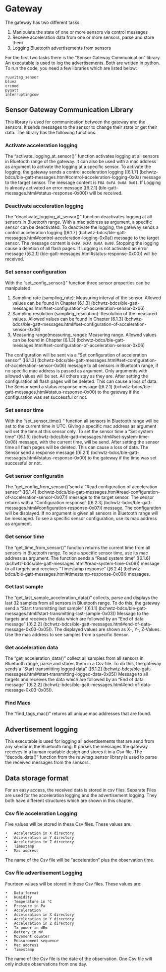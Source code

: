# Gateway #
The gateway has two different tasks:

1. Manipulate the state of one or more sensors via control messages
2.	Receive acceleration data from one or more sensors, parse and store them
3.	Logging Bluetooth advertisements from sensors

For the first two tasks there is the “Sensor Gateway Communication” library. An executable is used to log the advertisements. Both are written in python. To run the code, you need a few libraries which are listed below:

    ruuvitag_sensor
    bluez
    crcmod
    pygatt
    interruptingcow

## Sensor Gateway Communication Library ##
This library is used for communication between the gateway and the sensors. It sends messages to the sensor to change their state or get their data. The library has the following functions.


### Activate acceleration logging ###

The “activate_logging_at_sensor()” function activates logging at all sensors in Bluetooth range of the gateway. It can also be used with a mac address as argument to activate the logging at a specific sensor. To activate the logging, the gateway sends a control acceleration logging ([6.1.7] (bchwtz-bdcs/ble-gatt-messages.html#control-acceleration-logging-0x0a) message to the target sensor. The message content is `F0A 0xFA 0x0A 0x01`. If Logging is already activated an error message ([6.2.1] (ble-gatt-messages.html#status-response-0x00)) will be received.

### Deactivate acceleration logging ###

The “deactivate_logging_at_sensor()” function deactivates logging at all sensors in Bluetooth range. With a mac address as argument, a specific sensor can be deactivated. To deactivate the logging, the gateway sends a control acceleration logging ([6.1.7] (bchwtz-bdcs/ble-gatt-messages.html#control-acceleration-logging-0x0a)) message to the target sensor. The message content is `0xFA 0xFA 0x0A 0x00`. Stopping the logging cause a deletion of all flash pages. If Logging is not activated an error message ([6.2.1] (ble-gatt-messages.html#status-response-0x00)) will be received.

### Set sensor configuration ###
With the “set_config_sensor()” function three sensor properties can be manipulated:

1. Sampling rate (sampling_rate): Measuring interval of the sensor. Allowed values can be found in Chapter [6.1.3] (bchwtz-bdcs/ble-gatt-messages.html#set-configuration-of-acceleration-sensor-0x06) 
2. Sampling resolution (sampling_resolution): Resolution of the measured values. Allowed values can be found in Chapter [6.1.3] (bchwtz-bdcs/ble-gatt-messages.html#set-configuration-of-acceleration-sensor-0x06)
3. Measuring range(measuring_range): Measuring range. Allowed values can be found in Chapter [6.1.3] (bchwtz-bdcs/ble-gatt-messages.html#set-configuration-of-acceleration-sensor-0x06)

The configuration will be sent via a “Set configuration of acceleration sensor” ([6.1.3] (bchwtz-bdcs/ble-gatt-messages.html#set-configuration-of-acceleration-sensor-0x06) message to all sensors in Bluetooth range, if no specific mac address is passed as argument. 
Only arguments with allowed values will be set. All others stay as they are. After setting the configuration all flash pages will be deleted. This can cause a loss of data. The Sensor send a status response message ([6.2.1] (bchwtz-bdcs/ble-gatt-messages.html#status-response-0x00) to the gateway if the configuration was set successful or not.

### Set sensor time ###

With the “set_sensor_time() “ function all sensors in Bluetooth range will be set to the current time in UTC. Giving a specific mac address as argument will set the time at this sensor only. To set the sensor time a “Set system time” ([6.1.5] (bchwtz-bdcs/ble-gatt-messages.html#set-system-time-0x08) message, with the current time, will be send. After setting the sensor time all flash pages will be deleted. This can cause a loss of data. The Sensor send a response message ([6.2.1] (bchwtz-bdcs/ble-gatt-messages.html#status-response-0x00) to the gateway if the time was set successful or not.

### Get sensor configuratin ###
The “get_config_from_sensor()”send a “Read configuration of acceleration sensor” ([6.1.4] (bchwtz-bdcs/ble-gatt-messages.html#read-configuration-of-acceleration-sensor-0x07)) message to the target sensor. The sensor returns with a “Configuration response” ([6.2.3] (bchwtz-bdcs/ble-gatt-messages.html#configuration-response-0x07)) message. The configuration will be displayed. If no argument is given all sensors in Bluetooth range will be messaged. To see a specific sensor configuration, use its mac address as argument.

### Get sensor time ###
The “get_time_from_sensor()” function returns the current time from all sensors in Bluetooth range. To see a specific sensor time, use its mac address as argument. The function sends a “Read system time” ([6.1.6] (bchwtz-bdcs/ble-gatt-messages.html#read-system-time-0x09)) message to all targets and receives “Timestamp response” ([6.2.4] (bchwtz-bdcs/ble-gatt-messages.html#timestamp-response-0x09)) messages.

### Get last sample###
The “get_last_sample_acceleration_data()” collects, parse and displays the last 32 samples from all sensors in Bluetooth range. To do this, the gateway send a “Start transmitting last sample” ([6.1.1] (bchwtz-bdcs/ble-gatt-messages.html#start-transmitting-last-sample-0x03)) Message to the targets and receives the data which are followed by an “End of data message” ([6.2.2] (bchwtz-bdcs/ble-gatt-messages.html#end-of-data-message-0x03-0x05)). The displayed values are shown as X-, Y-, Z-Values. Use the mac address to see samples from a specific Sensor.

### Get acceleration data ###
The “get_acceleration_data()” collect all samples from all sensors in Bluetooth range, parse and stores them in a Csv file. To do this, the gateway sends a “Start transmitting logged data” ([6.1.2] (bchwtz-bdcs/ble-gatt-messages.html#start-transmitting-logged-data-0x05)) Message to all targets and receives the data which are followed by an “End of data message” ([6.2.2] (bchwtz-bdcs/ble-gatt-messages.html#end-of-data-message-0x03-0x05)).

### Find Macs ###
The “find_tags_mac()” returns all unique mac addresses that are found. 

## Advertisement logging ##
This executable is used for logging all advertisements that are send from any sensor in the Bluetooth rang. It parses the messages the gateway receives in a human readable design and stores it in a Csv file. The “decode_data()” function from the ruuvitag_sensor library is used to parse the received messages from the sensors.

## Data storage format ##
For an easy access, the received data is stored in csv files. Separate Files are used for the acceleration logging and the advertisement logging. They both have different structures which are shown in this chapter. 

### Csv file acceleration Logging ###
Five values will be stored in these Csv files. These values are:

    •	Acceleration in X directory
    •	Acceleration in Y directory
    •	Acceleration in Z directory
    •	Timestamp
    •	Mac address
The name of the Csv file will be “acceleration” plus the observation time.

### Csv file advertisement  Logging ###
Fourteen values will be stored in these Csv files. These values are:

    •	Data format
    •	Humidity
    •	Temperature in °C
    •	Pressure in Pa
    •	Acceleration
    •	Acceleration in X directory
    •	Acceleration in Y directory
    •	Acceleration in Z directory
    •	Tx power in dBm
    •	Battery in mV
    •	Movement counter
    •	Measurement sequence
    •	Mac address
    •	Timestamp
    
The name of the Csv file is the date of the observation. One Csv file will only include observations from one day. 
